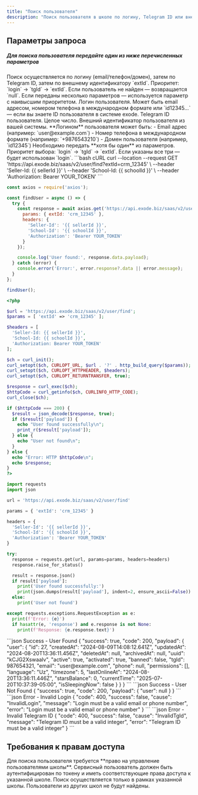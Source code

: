```yaml
---
title: "Поиск пользователя"
description: "Поиск пользователя в школе по логину, Telegram ID или внешнему extId"
---
```



<HeaderParamFields/>

## Параметры запроса

##### Для поиска пользователя передайте один из ниже перечисленных параметров

<Info>
  Поиск осуществляется по логину (email/телефон/домен), затем по Telegram ID, затем по внешнему идентификатору `extId`. Приоритет: `login` → `tgId` → `extId`. Если пользователь не найден — возвращается `null`.
  Если переданы несколько параметров — используется параметр с наивысшим приоритетом.
</Info>

<ParamField query="login" type="string" required={false}>
  Логин пользователя. Может быть email адресом, номером телефона в международном формате или `id12345...` — если вы знаете ID пользователя в системе exode.
</ParamField>

<ParamField query="tgId" type="integer" required={false}>
  Telegram ID пользователя. Целое число.
</ParamField>

<ParamField query="extId" type="string" required={false}>
  Внешний идентификатор пользователя из вашей системы.
</ParamField>

<Info>
  **Логином** пользователя может быть:
  - Email адрес (например: `user@example.com`)
  - Номер телефона в международном формате (например: `+9876543210`)
  - Домен пользователя (например, `id12345`)
</Info>

<Warning>
  Необходимо передать **хотя бы один** из параметров. Приоритет выбора: `login` → `tgId` → `extId`.
  Если указаны все три — будет использован `login`.
</Warning>

<RequestExample>
```bash cURL
curl --location --request GET 'https://api.exode.biz/saas/v2/user/find?extId=crm_12345' \
  --header 'Seller-Id: {{ sellerId }}' \
  --header 'School-Id: {{ schoolId }}' \
  --header 'Authorization: Bearer YOUR_TOKEN'
```

```javascript Node.js
const axios = require('axios');

const findUser = async () => {
  try {
    const response = await axios.get('https://api.exode.biz/saas/v2/user/find', {
      params: { extId: 'crm_12345' },
      headers: {
        'Seller-Id': '{{ sellerId }}',
        'School-Id': '{{ schoolId }}',
        'Authorization': 'Bearer YOUR_TOKEN'
      }
    });

    console.log('User found:', response.data.payload);
  } catch (error) {
    console.error('Error:', error.response?.data || error.message);
  }
};

findUser();
```

```php PHP
<?php

$url = 'https://api.exode.biz/saas/v2/user/find';
$params = [ 'extId' => 'crm_12345' ];

$headers = [
  'Seller-Id: {{ sellerId }}',
  'School-Id: {{ schoolId }}',
  'Authorization: Bearer YOUR_TOKEN'
];

$ch = curl_init();
curl_setopt($ch, CURLOPT_URL, $url . '?' . http_build_query($params));
curl_setopt($ch, CURLOPT_HTTPHEADER, $headers);
curl_setopt($ch, CURLOPT_RETURNTRANSFER, true);

$response = curl_exec($ch);
$httpCode = curl_getinfo($ch, CURLINFO_HTTP_CODE);
curl_close($ch);

if ($httpCode === 200) {
  $result = json_decode($response, true);
  if ($result['payload']) {
    echo "User found successfully\n";
    print_r($result['payload']);
  } else {
    echo "User not found\n";
  }
} else {
  echo "Error: HTTP $httpCode\n";
  echo $response;
}
?>
```

```python Python
import requests
import json

url = 'https://api.exode.biz/saas/v2/user/find'

params = { 'extId': 'crm_12345' }

headers = {
  'Seller-Id': '{{ sellerId }}',
  'School-Id': '{{ schoolId }}',
  'Authorization': 'Bearer YOUR_TOKEN'
}

try:
  response = requests.get(url, params=params, headers=headers)
  response.raise_for_status()

  result = response.json()
  if result['payload']:
    print('User found successfully:')
    print(json.dumps(result['payload'], indent=2, ensure_ascii=False))
  else:
    print('User not found')

except requests.exceptions.RequestException as e:
  print(f'Error: {e}')
  if hasattr(e, 'response') and e.response is not None:
    print(f'Response: {e.response.text}')
```
</RequestExample>

<ResponseExample>
```json Success - User Found
{
  "success": true,
  "code": 200,
  "payload": {
    "user": {
      "id": 27,
      "createdAt": "2024-08-09T14:08:12.641Z",
      "updatedAt": "2024-08-20T13:36:11.456Z",
      "deletedAt": null,
      "archivedAt": null,
      "uuid": "kCJG2XswaaIv",
      "active": true,
      "activated": true,
      "banned": false,
      "tgId": 987654321,
      "email": "user@example.com",
      "phone": null,
      "permissions": [],
      "language": "Uz",
      "timezone": 5,
      "lastOnlineAt": "2024-08-20T13:36:11.446Z",
      "starsBalance": 0,
      "currentTime": "2025-07-20T10:37:39-05:00",
      "isSleepingNow": false
    }
  }
}
```
```json Success - User Not Found
{
  "success": true,
  "code": 200,
  "payload": {
    "user": null
  }
}
```
```json Error - Invalid Login
{
  "code": 400,
  "success": false,
  "cause": "InvalidLogin",
  "message": "Login must be a valid email or phone number",
  "error": "Login must be a valid email or phone number"
}
```
```json Error - Invalid Telegram ID
{
  "code": 400,
  "success": false,
  "cause": "InvalidTgId",
  "message": "Telegram ID must be a valid integer",
  "error": "Telegram ID must be a valid integer"
}
```
</ResponseExample>

## Требования к правам доступа

<Check>
Для поиска пользователя требуется **право на управление пользователями школы**.
</Check>

<Warning>
  Сервисный пользователь должен быть аутентифицирован по токену и иметь соответствующие права доступа к указанной
  школе.
</Warning>

<Info>
  Поиск осуществляется только в рамках указанной школы. Пользователи из других школ не будут найдены.
</Info>

